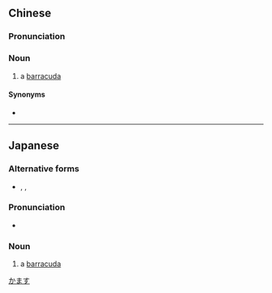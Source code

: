 {{also|梭子鱼}}
==Chinese==
{{zh-forms|s=梭子鱼|type=21}}
{{wikipedia|lang=zh}}

===Pronunciation===
{{zh-pron
|m=suōziyú
|c=so1 zi2 jyu4-2
|cat=n
}}

===Noun===
{{zh-noun}}

# a [[barracuda]]

====Synonyms====
* {{zh-l|梭魚}}

{{zh-cat|Scombroids}}

----

==Japanese==
{{wikipedia|lang=ja|カマス}}
{{ja-kanjitab|yomi=irr|sort=かます}}

===Alternative forms===
* {{ja-l|梭魚}}, {{ja-l|魳}}, {{ja-l|魣}}

===Pronunciation===
{{ja-pron|acc=h|y=i|かます}}
* {{homophone|lang=ja|叺|sort=かます}}

===Noun===
{{ja-noun|かます|カマス}}

# a [[barracuda]]

[[Category:ja:Scombroids|かます]]